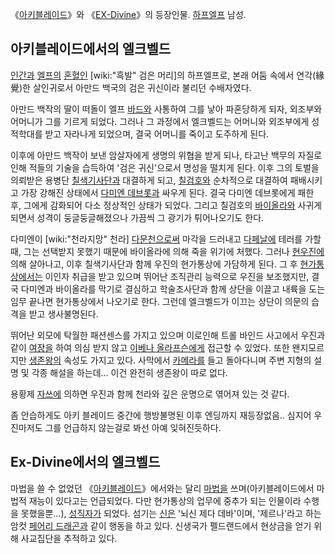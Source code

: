 《[[아키블레이드]]》와 《[[EX-Divine]]》의 등장인물. [[하프엘프]] 남성.

== 아키블레이드에서의 엘크벨드 ==
[[인간]]과 [[엘프]]의 [[혼혈]]인 [wiki:"흑발" 검은 머리]의 하프엘프로, 본래 어둠 속에서 연각(緣覺)한 살인귀로서 아만드 백국의 검은 귀신이라 불리던 수배자였다.

아만드 백작의 딸이 떠돌이 엘프 [[바드]]와 사통하여 그를 낳아 파혼당하게 되자, 외조부와 어머니가 그를 기르게 되었다. 그러나 그 과정에서 엘크벨드는 어머니와 외조부에게 성적학대를 받고 자라나게 되었으며, 결국 어머니를 죽이고 도주하게 된다.

이후에 아만드 백작이 보낸 암살자에게 생명의 위협을 받게 되나, 타고난 백무의 자질로 인해 적들의 기술을 습득하여 '검은 귀신'으로서 명성을 떨치게 된다. 이후 그의 토벌을 의뢰받은 용병단 [[칠색기사단]]과 대결하게 되고, [[칠검호]]와 순차적으로 대결하여 패배시키고 가장 강해진 상태에서 [[다미엔 데브롯]]과 싸우게 된다. 결국 다미엔 데브롯에게 패한 후, 그에게 감화되어 다소 정상적인 상태가 되었다. 그리고 칠검호의 [[바이올라]]와 사귀게 되면서 성격이 둥글둥글해졌으나 가끔씩 그 광기가 튀어나오기도 한다.

다미엔이 [wiki:"천라지망" 천라] [[다문천]]으로써 마각을 드러내고 [[다페날]]에 테러를 가할 때, 그는 선택받지 못했기 때문에 바이올라에 의해 죽을 위기에 처했다. 그러나 [[현우진]]에 의해 살아나고, 이후 칠색기사단과 함께 우진의 현가통상에 가담하게 된다. 그 후 [[현가통상]]에서는 이인자 취급을 받고 있으며 뛰어난 조직관리 능력으로 우진을 보조했지만, 결국 다미엔과 바이올라를 막기로 결심하고 학술조사단과 함께 상단을 이끌고 내륙을 도는 임무 끝나면 현가통상에서 나오기로 한다. 그런데 엘크벨드가 이끄는 상단이 의문의 습격을 받고 생사불명된다.

뛰어난 외모에 탁월한 패션센스를 가지고 있으며 이로인해 트롤 바인드 사고에서 우진과 같이 [[여장]]을 하여 의심 받지 않고 [[이베나 올라프슨]]에게 접근할 수 있었다. 또한 왠지모르지만 [[생존왕]]의 속성도 가지고 있다. 사막에서 [[카메라]]를 들고 돌아다니며 주변 지형의 설명 및 각종 해설을 하는데... 이건 완전히 생존왕이 따로 없다.

용황제 [[자쓰]]에 의하면 우진과 함께 천라와 깊은 운명으로 엮어져 있는 것 같다.

좀 안습하게도 아키 블레이드 중간에 행방불명된 이후 엔딩까지 재등장없음.. 심지어 우진마저도 그를 언급하지 않는걸로 봐선 아예 잊혀진듯하다.

== Ex-Divine에서의 엘크벨드 ==
마법을 쓸 수 없었던 《[[아키블레이드]]》에서와는 달리 [[마법]]을 쓰며(아키블레이드에서 마법적 재능이 있다고는 언급되었다. 다만 현가통상의 업무에 중추가 되는 인물이라 수행을 못했을뿐...), [[성직자]]가 되었다. 섬기는 [[신]]은 '뇌신 제다 데바'이며, '제르나'라고 하는 암컷 [[페어리 드래곤]]과 같이 행동을 하고 있다. 신생국가 펠드랜드에서 현상금을 얻기 위해 사교집단을 추적하고 있다. 
